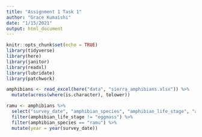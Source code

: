 ```yaml
---
title: "Assignment 1 Task 1"
author: "Grace Kumaishi"
date: "1/15/2021"
output: html_document
---
```


```r
knitr::opts_chunk$set(echo = TRUE)
library(tidyverse)
library(here)
library(janitor)
library(readxl)
library(lubridate)
library(patchwork)
```

```r
amphibians <- read_excel(here("data", "sierra_amphibians.xlsx")) %>% 
  mutate(across(where(is.character), tolower))
```

```r
ramu <- amphibians %>% 
  select("survey_date", "amphibian_species", "amphibian_life_stage", "amphibian_number") %>% 
  filter(amphibian_life_stage != "eggmass") %>% 
  filter(amphibian_species == "ramu") %>% 
  mutate(year = year(survey_date))
```






